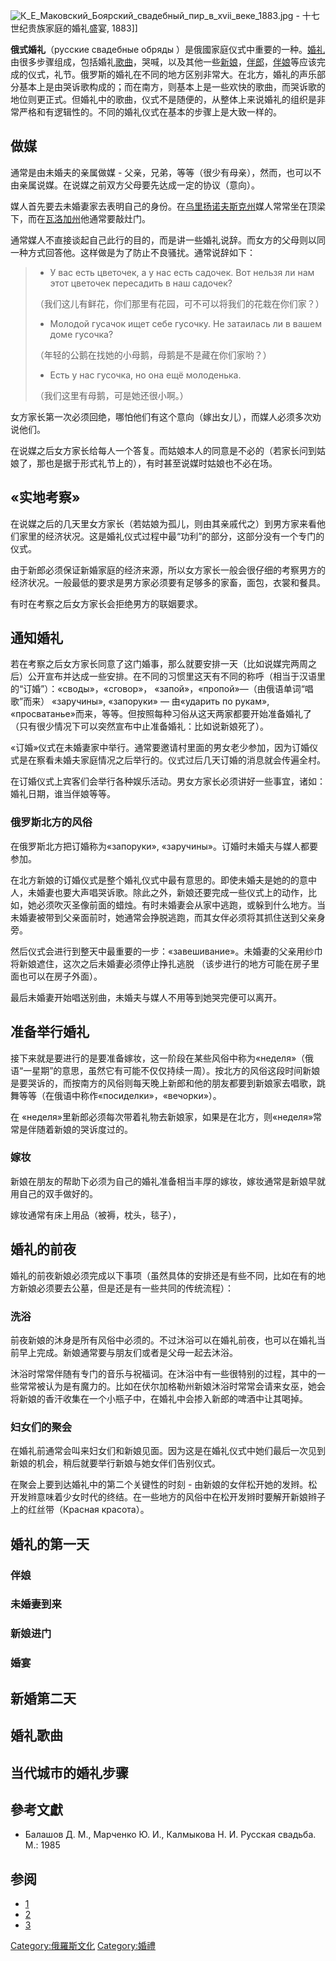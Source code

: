 [[Image:К_Е_Маковский_Боярский_свадебный_пир_в_xvii_веке_1883.jpg|thumb]] - 十七世纪贵族家庭的婚礼盛宴, 1883]]

'''俄式婚礼'''（русские свадебные обряды ）是俄國家庭仪式中重要的一种。[[婚礼|婚礼]]由很多步骤组成，包括婚礼[[歌曲|歌曲]]，哭喊，以及其他一些[[新娘|新娘]]，[[伴郎|伴郎]]，[[伴娘|伴娘]]等应该完成的仪式，礼节。俄罗斯的婚礼在不同的地方区别非常大。在北方，婚礼的声乐部分基本上是由哭诉歌构成的；而在南方，则基本上是一些欢快的歌曲，而哭诉歌的地位则更正式。但婚礼中的歌曲，仪式不是随便的，从整体上来说婚礼的组织是非常严格和有逻辑性的。不同的婚礼仪式在基本的步骤上是大致一样的。

== 做媒 ==
通常是由未婚夫的亲属做媒 - 父亲，兄弟，等等（很少有母亲），然而，也可以不由亲属说媒。在说媒之前双方父母要先达成一定的协议（意向）。

媒人首先要去未婚妻家去表明自己的身份。在[[乌里扬诺夫斯克州|乌里扬诺夫斯克州]]媒人常常坐在顶梁下，而在[[瓦洛加州|瓦洛加州]]他通常要敲灶门。

通常媒人不直接谈起自己此行的目的，而是讲一些婚礼说辞。而女方的父母则以同一种方式回答他。这样做是为了防止不良骚扰。通常说辞如下：
<blockquote>
*У вас есть цветочек, а у нас есть садочек. Вот нельзя ли нам этот цветочек пересадить в наш садочек?
（我们这儿有鲜花，你们那里有花园，可不可以将我们的花栽在你们家？）


* Молодой гусачок ищет себе гусочку. Не затаилась ли в вашем доме гусочка?
（年轻的公鹅在找她的小母鹅，母鹅是不是藏在你们家哟？）


* Есть у нас гусочка, но она ещё молоденька.
（我们这里有母鹅，可是她还很小啊。）
</blockquote>

女方家长第一次必须回绝，哪怕他们有这个意向（嫁出女儿），而媒人必须多次劝说他们。

在说媒之后女方家长给每人一个答复。而姑娘本人的同意是不必的（若家长问到姑娘了，那也是据于形式礼节上的），有时甚至说媒时姑娘也不必在场。

== «实地考察» ==
在说媒之后的几天里女方家长（若姑娘为孤儿，则由其亲戚代之）到男方家来看他们家里的经济状况。这是婚礼仪式过程中最“功利”的部分，这部分没有一个专门的仪式。

由于新郎必须保证新婚家庭的经济来源，所以女方家长一般会很仔细的考察男方的经济状况。一般最低的要求是男方家必须要有足够多的家畜，面包，衣裳和餐具。

有时在考察之后女方家长会拒绝男方的联姻要求。

== 通知婚礼 ==
若在考察之后女方家长同意了这门婚事，那么就要安排一天（比如说媒完两周之后）公开宣布并达成一些安排。在不同的习惯里这天有不同的称呼（相当于汉语里的“订婚”）：«своды»，«сговор»， «запой»，«пропой»—（由俄语单词“唱歌”而来） «заручины», «запоруки» — 由«ударить по рукам», «просватанье»而来，等等。但按照每种习俗从这天两家都要开始准备婚礼了（只有很少情况下可以突然宣布中止准备婚礼：比如说新娘死了）。

«订婚»仪式在未婚妻家中举行。通常要邀请村里面的男女老少参加，因为订婚仪式是在察看未婚夫家庭情况之后举行的。仪式过后几天订婚的消息就会传遍全村。

在订婚仪式上宾客们会举行各种娱乐活动。男女方家长必须讲好一些事宜，诸如：婚礼日期，谁当伴娘等等。

=== 俄罗斯北方的风俗 ===
在俄罗斯北方把订婚称为«запоруки», «заручины»。订婚时未婚夫与媒人都要参加。

在北方新娘的订婚仪式是整个婚礼仪式中最有意思的。即使未婚夫是她的的意中人，未婚妻也要大声唱哭诉歌。除此之外，新娘还要完成一些仪式上的动作，比如，她必须吹灭圣像前面的蜡烛。有时未婚妻会从家中逃跑，或躲到什么地方。当未婚妻被带到父亲面前时，她通常会挣脱逃跑，而其女伴必须将其抓住送到父亲身旁。

然后仪式会进行到整天中最重要的一步：«завешивание»。未婚妻的父亲用纱巾将新娘遮住，这次之后未婚妻必须停止挣扎逃脱 （该步进行的地方可能在房子里面也可以在房子外面）。

最后未婚妻开始唱送别曲，未婚夫与媒人不用等到她哭完便可以离开。

== 准备举行婚礼 ==

接下来就是要进行的是要准备嫁妆，这一阶段在某些风俗中称为«неделя»（俄语“一星期”的意思，虽然它有可能不仅仅持续一周）。按北方的风俗这段时间新娘是要哭诉的，而按南方的风俗则每天晚上新郎和他的朋友都要到新娘家去唱歌，跳舞等等（在俄语中称作«посиделки»，«вечорки»）。

在 «неделя»里新郎必须每次带着礼物去新娘家，如果是在北方，则«неделя»常常是伴随着新娘的哭诉度过的。


=== 嫁妆 ===
新娘在朋友的帮助下必须为自己的婚礼准备相当丰厚的嫁妆，嫁妆通常是新娘早就用自己的双手做好的。

嫁妆通常有床上用品（被褥，枕头，毯子），

== 婚礼的前夜 ==
婚礼的前夜新娘必须完成以下事项（虽然具体的安排还是有些不同，比如在有的地方新娘必须要去公墓，但是还是有一些共同的传统流程）：

=== 洗浴 ===
前夜新娘的沐身是所有风俗中必须的。不过沐浴可以在婚礼前夜，也可以在婚礼当前早上完成。新娘通常要与朋友们或者是父母一起去沐浴。

沐浴时常常伴随有专门的音乐与祝福词。在沐浴中有一些很特别的过程，其中的一些常常被认为是有魔力的。比如在伏尔加格勒州新娘沐浴时常常会请来女巫，她会将新娘的香汗收集在一个小瓶子中，在婚礼中会掺入新郎的啤酒中让其喝掉。

=== 妇女们的聚会 ===
在婚礼前通常会叫来妇女们和新娘见面。因为这是在婚礼仪式中她们最后一次见到新娘的机会，稍后就要举行新娘与她女伴们告别仪式。

在聚会上要到达婚礼中的第二个关键性的时刻 - 由新娘的女伴松开她的发辫。松开发辫意味着少女时代的终结。在一些地方的风俗中在松开发辫时要解开新娘辫子上的红丝带（Красная красота）。

== 婚礼的第一天 ==

=== 伴娘 ===

=== 未婚妻到来 ===

=== 新娘进门 ===

=== 婚宴 ===

== 新婚第二天 ==

== 婚礼歌曲 ==

== 当代城市的婚礼步骤 ==


== 參考文獻 ==
*Балашов Д. М., Марченко Ю. И., Калмыкова Н. И. Русская свадьба. М.: 1985

== 参阅 ==
{{commonscat|Wedding ceremonies in Russia}}
*[https://web.archive.org/web/20070516212505/http://www.spektr.info/articles/narodi/49/]
*[http://russwedding.narod.ru/Index.htm]{{Wayback|url=http://russwedding.narod.ru/Index.htm |date=20070701124719 }}
*[http://www.humans.ru/humans/39466]{{Wayback|url=http://www.humans.ru/humans/39466 |date=20070602055041 }}

[[Category:俄羅斯文化|Category:俄羅斯文化]]
[[Category:婚禮|Category:婚禮]]